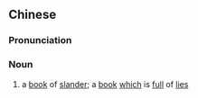 {{also|谤书}}
==Chinese==
{{zh-forms|s=谤书}}

===Pronunciation===
{{zh-pron
|m=bàngshū
|cat=n
}}

===Noun===
{{zh-noun}}

# {{lb|zh|literary}} a [[book]] of [[slander]]; a [[book]] [[which]] is [[full]] of [[lies]]